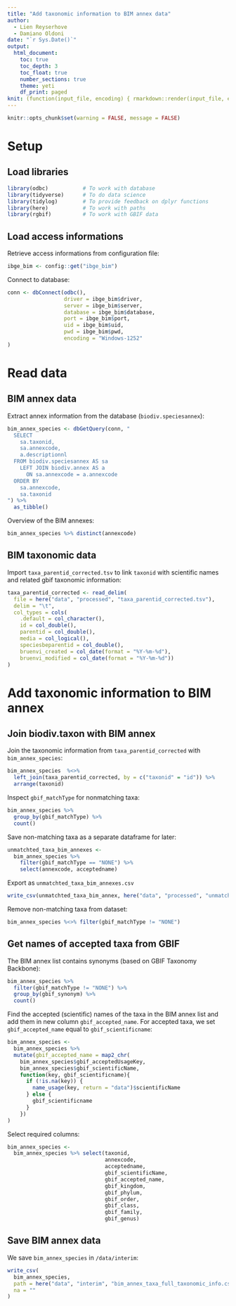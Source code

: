 ```yaml
---
title: "Add taxonomic information to BIM annex data"
author:
  - Lien Reyserhove
  - Damiano Oldoni
date: "`r Sys.Date()`"
output:
  html_document:
    toc: true
    toc_depth: 3
    toc_float: true
    number_sections: true
    theme: yeti
    df_print: paged
knit: (function(input_file, encoding) { rmarkdown::render(input_file, encoding = encoding, output_file = paste0("../docs/",sub(".Rmd", ".html", basename(input_file))))})
---
```


```r
knitr::opts_chunk$set(warning = FALSE, message = FALSE)
```

# Setup

## Load libraries

```r
library(odbc)           # To work with database
library(tidyverse)      # To do data science
library(tidylog)        # To provide feedback on dplyr functions
library(here)           # To work with paths
library(rgbif)          # To work with GBIF data
```

## Load access informations

Retrieve access informations from configuration file:

```r
ibge_bim <- config::get("ibge_bim")
```

Connect to database:

```r
conn <- dbConnect(odbc(), 
                  driver = ibge_bim$driver,
                  server = ibge_bim$server,
                  database = ibge_bim$database,
                  port = ibge_bim$port,
                  uid = ibge_bim$uid,
                  pwd = ibge_bim$pwd,
                  encoding = "Windows-1252"
)
```

# Read data

## BIM annex data

Extract annex information from the database (`biodiv.speciesannex`):

```r
bim_annex_species <- dbGetQuery(conn, "
  SELECT
    sa.taxonid,
    sa.annexcode,
    a.descriptionnl
  FROM biodiv.speciesannex AS sa
    LEFT JOIN biodiv.annex AS a
      ON sa.annexcode = a.annexcode
  ORDER BY
    sa.annexcode,
    sa.taxonid
") %>% 
  as_tibble()
```

Overview of the BIM annexes:

```r
bim_annex_species %>% distinct(annexcode) 
```

## BIM taxonomic data

Import `taxa_parentid_corrected.tsv` to link `taxonid` with scientific names and related gbif taxonomic information:

```r
taxa_parentid_corrected <- read_delim(
  file = here("data", "processed", "taxa_parentid_corrected.tsv"), 
  delim = "\t",
  col_types = cols(
    .default = col_character(),
    id = col_double(),
    parentid = col_double(),
    media = col_logical(),
    speciesbeparentid = col_double(),
    bruenvi_created = col_date(format = "%Y-%m-%d"),
    bruenvi_modified = col_date(format = "%Y-%m-%d"))
)
```

# Add taxonomic information to BIM annex

## Join biodiv.taxon with BIM annex

Join the taxonomic information from `taxa_parentid_corrected` with `bim_annex_species`:

```r
bim_annex_species  %<>% 
  left_join(taxa_parentid_corrected, by = c("taxonid" = "id")) %>% 
  arrange(taxonid)
```

Inspect `gbif_matchType` for nonmatching taxa:

```r
bim_annex_species %>% 
  group_by(gbif_matchType) %>% 
  count()
```

Save non-matching taxa as a separate dataframe for later:

```r
unmatchted_taxa_bim_annexes <- 
  bim_annex_species %>% 
    filter(gbif_matchType == "NONE") %>% 
    select(annexcode, acceptedname)
```

Export as `unmatchted_taxa_bim_annexes.csv`

```r
write_csv(unmatchted_taxa_bim_annex, here("data", "processed", "unmatchted_taxa_bim_annexes.csv"), na = "")
```

Remove non-matching taxa from dataset:

```r
bim_annex_species %<>% filter(gbif_matchType != "NONE") 
```

## Get names of accepted taxa from GBIF

The BIM annex list contains synonyms (based on GBIF Taxonomy Backbone):

```r
bim_annex_species %>%
  filter(gbif_matchType != "NONE") %>%
  group_by(gbif_synonym) %>%
  count()
```

Find the accepted (scientific) names of the taxa in the BIM annex list and add them in new column `gbif_accepted_name`. For accepted taxa, we set `gbif_accepted_name` equal to `gbif_scientificname`:

```r
bim_annex_species <- 
  bim_annex_species %>%
  mutate(gbif_accepted_name = map2_chr(
    bim_annex_species$gbif_acceptedUsageKey,
    bim_annex_species$gbif_scientificName,
    function(key, gbif_scientificname){
      if (!is.na(key)) {
        name_usage(key, return = "data")$scientificName
      } else {
        gbif_scientificname
      }
    })
)
```

Select required columns:

```r
bim_annex_species <-
  bim_annex_species %>% select(taxonid, 
                               annexcode, 
                               acceptedname, 
                               gbif_scientificName, 
                               gbif_accepted_name,
                               gbif_kingdom,
                               gbif_phylum,
                               gbif_order,
                               gbif_class,
                               gbif_family,
                               gbif_genus)
```

## Save BIM annex data

We save `bim_annex_species` in  `/data/interim`:

```r
write_csv(
  bim_annex_species,
  path = here("data", "interim", "bim_annex_taxa_full_taxonomic_info.csv"),
  na = ""
)
```
